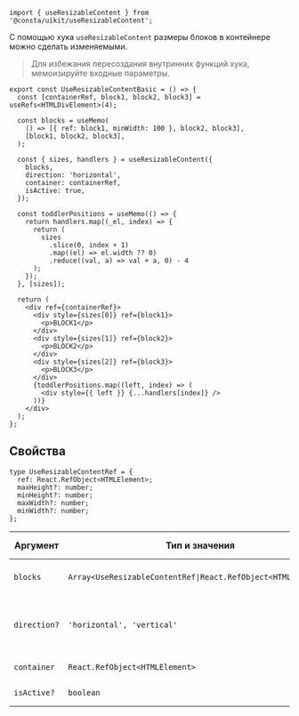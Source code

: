 
```tsx
import { useResizableContent } from '@consta/uikit/useResizableContent';
```

С помощью хука `useResizableContent` размеры блоков в контейнере можно сделать изменяемыми.

> Для избежания пересоздания внутринних функций хука, мемоизируйте входные параметры.

```tsx
export const UseResizableContentBasic = () => {
  const [containerRef, block1, block2, block3] = useRefs<HTMLDivElement>(4);

  const blocks = useMemo(
    () => [{ ref: block1, minWidth: 100 }, block2, block3],
    [block1, block2, block3],
  );

  const { sizes, handlers } = useResizableContent({
    blocks,
    direction: 'horizontal',
    container: containerRef,
    isActive: true,
  });

  const toddlerPositions = useMemo(() => {
    return handlers.map((_el, index) => {
      return (
        sizes
          .slice(0, index + 1)
          .map((el) => el.width ?? 0)
          .reduce((val, a) => val + a, 0) - 4
      );
    });
  }, [sizes]);

  return (
    <div ref={containerRef}>
      <div style={sizes[0]} ref={block1}>
        <p>BLOCK1</p>
      </div>
      <div style={sizes[1]} ref={block2}>
        <p>BLOCK2</p>
      </div>
      <div style={sizes[2]} ref={block3}>
        <p>BLOCK3</p>
      </div>
      {toddlerPositions.map((left, index) => (
        <div style={{ left }} {...handlers[index]} />
      ))}
    </div>
  );
};
```

<UseResizableContentBasic />

## Свойства

```tsx
type UseResizableContentRef = {
  ref: React.RefObject<HTMLElement>;
  maxHeight?: number;
  minHeight?: number;
  maxWidth?: number;
  minWidth?: number;
};
```

| Аргумент     | Тип и значения                                                                   | По умолчанию   | Описание                                      |
| ------------ | -------------------------------------------------------------------------------- | -------------- | --------------------------------------------- |
| `blocks`     | `Array<UseResizableContentRef`<code>&#124;</code>`React.RefObject<HTMLElement>>` | -              | Ссылки на изменяемые элементы                 |
| `direction?` | `'horizontal', 'vertical'`                                                       | `'horizontal'` | Направление в котором может изменяться размер |
| `container`  | `React.RefObject<HTMLElement>`                                                   | -              | Ссылка на контейнер                           |
| `isActive?`  | `boolean`                                                                        | `false`        | Включает хук                                  |
